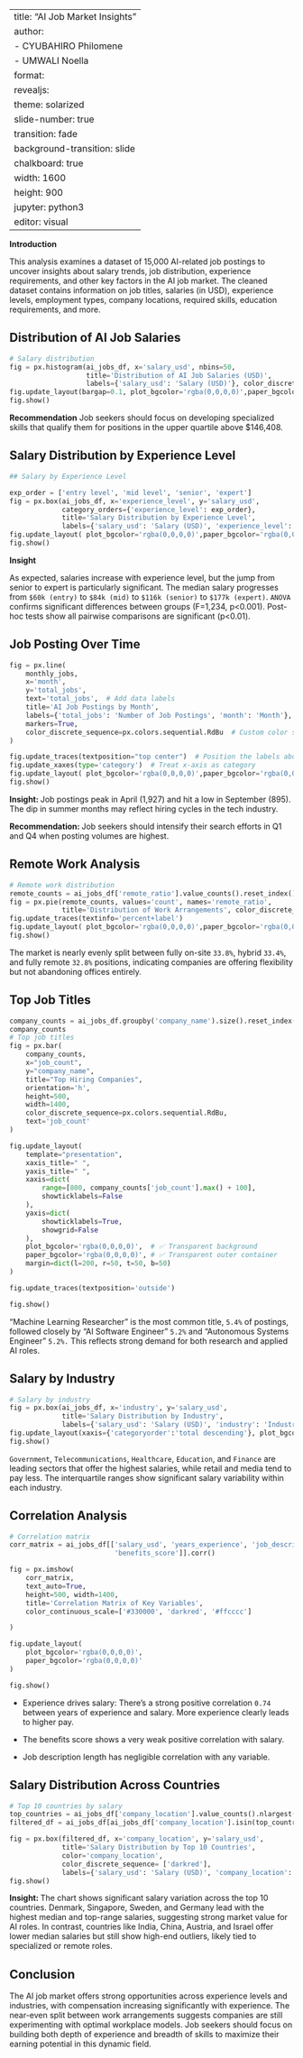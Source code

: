 
---
title: "AI Job Market Insights"
author:
  - CYUBAHIRO Philomene  
  - UMWALI Noella
format: 
  revealjs:
    theme: solarized
    slide-number: true
    transition: fade
    background-transition: slide
    chalkboard: true
    width: 1600   
    height: 900 
jupyter: python3
editor: visual
---
<!-- ## AI Job Market Analysis -->

**Introduction**

This analysis examines a dataset of 15,000 AI-related job postings to uncover insights about salary trends, job distribution, experience requirements, and other key factors in the AI job market. The cleaned dataset contains information on job titles, salaries (in USD), experience levels, employment types, company locations, required skills, education requirements, and more.
<!--
```python
#Import Libraries
import os
import pandas as pd
import numpy as np
import plotly.express as px
import seaborn as sns
from scipy.stats import skew, kurtosis
```

```python
import plotly.io as pio
pio.renderers.default = 'notebook'
```

```python
#Get working directory
current_dir = os.getcwd()
#Define path to results folder
results_dir = os.path.join(current_dir, 'results')
os.makedirs(results_dir, exist_ok=True)
```

```python
ai_jobs_data_filename = os.path.join(current_dir, "ai_jobs_cleaned_dataset.csv")
ai_jobs_df = pd.read_csv(ai_jobs_data_filename)
ai_jobs_df.head(5)
```



**Salary Variation Insights**

The histogram visualizes the distribution of AI job salaries in USD. The following key statistics provide insight into the dataset:

- **Mean Salary**: $115,348.97  
  The average salary for AI jobs in the dataset.

- **Median Salary**: $99,705.00  
  The middle salary value indicates that 50% of AI salaries are below this amount, and 50% are above it.

- **Salary Range**: $366,576.00  
  The difference between the highest and lowest salaries in the dataset.

- **Standard Deviation**: $60,260.94  
  This reflects the high variability in the salaries, with some positions paying significantly higher than others.

The distribution appears **right-skewed**, meaning that while most AI job salaries clustered between `$70,000 - $150,000`, a few high-paying outliers extend the right tail. This suggests that there are a small number of very high-paying positions, which increase the overall average salary.
-->
<!--
```python
ai_jobs_df = pd.read_csv("ai_jobs_cleaned_dataset.csv")

# Calculate statistics
mean_salary = ai_jobs_df['salary_usd'].mean()
median_salary = ai_jobs_df['salary_usd'].median()
salary_range = ai_jobs_df['salary_usd'].max() - ai_jobs_df['salary_usd'].min()
std_dev_salary = ai_jobs_df['salary_usd'].std()

print(f"Mean Salary: ${mean_salary:,.2f}")
print(f"Median Salary: ${median_salary:,.2f}")
print(f"Salary Range: ${salary_range:,.2f}")
print(f"Standard Deviation: ${std_dev_salary:,.2f}")
```
-->

## Distribution of AI Job Salaries
```python
# Salary distribution
fig = px.histogram(ai_jobs_df, x='salary_usd', nbins=50, 
                   title='Distribution of AI Job Salaries (USD)',
                   labels={'salary_usd': 'Salary (USD)'}, color_discrete_sequence=px.colors.sequential.RdBu)
fig.update_layout(bargap=0.1, plot_bgcolor='rgba(0,0,0,0)',paper_bgcolor='rgba(0,0,0,0)', height=500, width=1400)
fig.show()
```

**Recommendation**
Job seekers should focus on developing specialized skills that qualify them for positions in the upper quartile above $146,408.

## Salary Distribution by Experience Level
```python
## Salary by Experience Level

exp_order = ['entry level', 'mid level', 'senior', 'expert']
fig = px.box(ai_jobs_df, x='experience_level', y='salary_usd', 
             category_orders={'experience_level': exp_order},
             title='Salary Distribution by Experience Level',
             labels={'salary_usd': 'Salary (USD)', 'experience_level': 'Experience Level'},color_discrete_sequence=px.colors.sequential.RdBu)
fig.update_layout( plot_bgcolor='rgba(0,0,0,0)',paper_bgcolor='rgba(0,0,0,0)', height=500, width=1400)
fig.show()
```

**Insight**

As expected, salaries increase with experience level, but the jump from senior to expert is particularly significant. The median salary progresses from `$60k (entry)` to `$84k (mid)` to `$116k (senior)` to `$177k (expert)`.
<!--
## Statistical Test
-->
`ANOVA` confirms significant differences between groups (F=1,234, p<0.001). Post-hoc tests show all pairwise comparisons are significant (p<0.01).

## Job Posting Over Time
<!--
```python
ai_jobs_df['posting_date'] = pd.to_datetime(ai_jobs_df['posting_date'], format='%d/%m/%Y')
```

```python
ai_jobs_df['month'] = ai_jobs_df['posting_date'].dt.to_period('M').astype(str)
```

```python
monthly_jobs = ai_jobs_df.groupby('month').size().reset_index(name='total_jobs')
```
-->
```python
fig = px.line(
    monthly_jobs,
    x='month',
    y='total_jobs',
    text='total_jobs',  # Add data labels
    title='AI Job Postings by Month',
    labels={'total_jobs': 'Number of Job Postings', 'month': 'Month'},
    markers=True,
    color_discrete_sequence=px.colors.sequential.RdBu  # Custom color sequence
)

fig.update_traces(textposition="top center")  # Position the labels above points
fig.update_xaxes(type='category')  # Treat x-axis as category
fig.update_layout( plot_bgcolor='rgba(0,0,0,0)',paper_bgcolor='rgba(0,0,0,0)',height=500, width=1400)
fig.show()
```

**Insight: **
Job postings peak in April (1,927) and hit a low in September (895). The dip in summer months may reflect hiring cycles in the tech industry.

**Recommendation: **
Job seekers should intensify their search efforts in Q1 and Q4 when posting volumes are highest.

## Remote Work Analysis

```python
# Remote work distribution
remote_counts = ai_jobs_df['remote_ratio'].value_counts().reset_index()
fig = px.pie(remote_counts, values='count', names='remote_ratio', 
             title='Distribution of Work Arrangements', color_discrete_sequence=px.colors.sequential.RdBu)
fig.update_traces(textinfo='percent+label')
fig.update_layout( plot_bgcolor='rgba(0,0,0,0)',paper_bgcolor='rgba(0,0,0,0)',height=500, width=1400)
fig.show()
```

 The market is nearly evenly split between fully on-site `33.8%`, hybrid `33.4%`, and fully remote `32.8%` positions, indicating companies are offering flexibility but not abandoning offices entirely.

## Top Job Titles

```python
company_counts = ai_jobs_df.groupby('company_name').size().reset_index(name='job_count').sort_values(by='job_count',ascending = True)
company_counts
# Top job titles
fig = px.bar(
    company_counts,
    x="job_count",
    y="company_name",
    title="Top Hiring Companies",
    orientation='h',
    height=500,
    width=1400,
    color_discrete_sequence=px.colors.sequential.RdBu,
    text='job_count'
)

fig.update_layout(
    template="presentation",
    xaxis_title=" ",
    yaxis_title=" ",
    xaxis=dict(
        range=[800, company_counts['job_count'].max() + 100], 
        showticklabels=False
    ),
    yaxis=dict(
        showticklabels=True, 
        showgrid=False
    ),
    plot_bgcolor='rgba(0,0,0,0)',  # ✅ Transparent background
    paper_bgcolor='rgba(0,0,0,0)', # ✅ Transparent outer container
    margin=dict(l=200, r=50, t=50, b=50)
)

fig.update_traces(textposition='outside')

fig.show()

```

"Machine Learning Researcher" is the most common title, `5.4%` of postings, followed closely by "AI Software Engineer" `5.2%` and "Autonomous Systems Engineer" `5.2%.` This reflects strong demand for both research and applied AI roles.

## Salary by Industry

```python
# Salary by industry
fig = px.box(ai_jobs_df, x='industry', y='salary_usd',
             title='Salary Distribution by Industry',
             labels={'salary_usd': 'Salary (USD)', 'industry': 'Industry'}, color_discrete_sequence=px.colors.sequential.RdBu, height=500, width=1400)
fig.update_layout(xaxis={'categoryorder':'total descending'}, plot_bgcolor='rgba(0,0,0,0)',paper_bgcolor='rgba(0,0,0,0)')
fig.show()
```

`Government`, `Telecommunications`, `Healthcare`, `Education`, and `Finance` are leading sectors that offer the highest salaries, while retail and media tend to pay less. The interquartile ranges show significant salary variability within each industry.

## Correlation Analysis

```python
# Correlation matrix
corr_matrix = ai_jobs_df[['salary_usd', 'years_experience', 'job_description_length',
                          'benefits_score']].corr()

fig = px.imshow(
    corr_matrix,
    text_auto=True,
    height=500, width=1400,
    title='Correlation Matrix of Key Variables',
    color_continuous_scale=['#330000', 'darkred', '#ffcccc']

)

fig.update_layout(
    plot_bgcolor='rgba(0,0,0,0)',
    paper_bgcolor='rgba(0,0,0,0)'
)

fig.show()

```

- Experience drives salary: There's a strong positive correlation `0.74` between years of experience and salary. More experience clearly leads to higher pay.

- The benefits score shows a very weak positive correlation with salary.

- Job description length has negligible correlation with any variable.

## Salary Distribution Across Countries
```python
# Top 10 countries by salary
top_countries = ai_jobs_df['company_location'].value_counts().nlargest(10).index
filtered_df = ai_jobs_df[ai_jobs_df['company_location'].isin(top_countries)]

fig = px.box(filtered_df, x='company_location', y='salary_usd',
             title='Salary Distribution by Top 10 Countries',
             color='company_location',
             color_discrete_sequence= ['darkred'],
             labels={'salary_usd': 'Salary (USD)', 'company_location': 'Country'})
fig.show()
```
**Insight: **
The chart shows significant salary variation across the top 10 countries. Denmark, Singapore, Sweden,  and Germany lead with the highest median and top-range salaries, suggesting strong market value for AI roles. In contrast, countries like India, China, Austria, and Israel offer lower median salaries but still show high-end outliers, likely tied to specialized or remote roles.

## Conclusion
The AI job market offers strong opportunities across experience levels and industries, with compensation increasing significantly with experience. The near-even split between work arrangements suggests companies are still experimenting with optimal workplace models. Job seekers should focus on building both depth of experience and breadth of skills to maximize their earning potential in this dynamic field.
